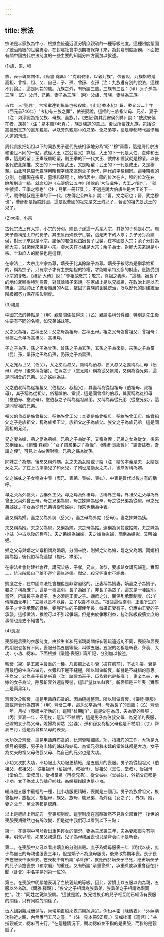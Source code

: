 ```yaml
---
---
---
```

title: 宗法
---



宗法是以家族為中心、根據血統遠近區分嫡庶親疏的一種等級制度。這種制度鞏固了統治階級的世襲統治，在封建社會中長期被保存下來，為封建制度服務。下面把有關中國古代宗法制度的一些主要的知識分四方面加以敘述。

(1)族、昭、穆

族，表示親屬關係。《尚書·堯典》："克明俊德，以親九族"，依舊說，九族指的是高祖、曾祖、祖、父、自己、子、孫、曾孫、玄孫（注：九族還有別的說法，這裡不討論。），這是同姓的族。九族之外，有所謂三族。三族有三說：（甲）父子孫為三族；（乙）父母、兄弟、妻子為三族；（丙）父族、母族、妻族為三族。

古代一人"犯罪"，常常牽連到親屬也被殺戮。《史記·秦本紀》載，秦文公二十年（西元前746年）"法初有三族之罪"，依張晏說，這裡的三族指父母、兄弟、妻子（注：如淳認為指父族、母族、妻族。）。《史記·魏其武安侯列傳》說："使武安侯在者，族矣"（注：見本冊745頁。），族是族誅的意思。後世所謂誅九族，包括從高祖到玄孫的直系親屬，以及旁系親屬中的兄弟、堂兄弟等，這是專制時代最慘無人道的刑法。

周代貴族把始祖以下的同族男子逐代先後相承地分為"昭""穆"兩輩，這是周代宗法和後世不同的一點。試從大王（古公亶父）算起，大王的下一代是大伯、虞仲和王季，這是昭輩；王季既屬昭輩，則王季的下一代文王、虢仲和虢叔就是穆輩。以後各代依此類推，文王的下一代是武王，又是昭輩；武王的下一代是成王，又是穆輩。由此可見周代貴族用昭穆字樣來區別父子兩代，隔代的字輩相同。這種昭穆的分別，也體現在宗廟、墓塚和祭祀上，始祖居中，昭的位次在左，穆的位次在右。瞭解到這一點，就會知道《左傳僖公五年》所說的"大伯虞仲，大王之昭也"，"虢仲虢叔，王季之穆也"（注：見第一冊17頁。），不過是說大伯虞仲是大王的下一代，虢仲虢叔是王季的下一代。《左傳定公四年》說："曹，文之昭也；晉，武之穆也"，曹晉都是姬姓封國，這是說曹國的祖先是文王的兒子，晉國的祖先是武王的兒子。

(2)大宗、小宗

古代宗法上有大宗、小宗的分別。嫡長子孫這一系是大宗，其餘的子孫是小宗。周天子自稱是上帝的長子，其王位由嫡長子世襲，這是天下的大宗；余子分封為諸侯，對天子來說是小宗。諸侯的君位也由嫡長子世襲，在本國是大宗；余子分封為卿大夫，對諸侯來說是小宗。卿大夫在本族是大宗；余子為士，對卿大夫來說是小宗。士和庶人的關係也是這樣。

在宗法上，大宗比小宗為尊，嫡長子比其餘諸子為尊。嫡長子被認為是繼承始祖的，稱為宗子。只有宗子才有主祭始祖的特權，才能繼承特別多的財產，應該受到小宗的尊敬。《禮記·大傳》說："尊祖故敬宗；敬宗，尊祖之義也。"這樣，嫡長子的地位就顯得特別高貴，對其餘諸子來說，在家族上是以兄統弟，在政治上是以君統臣，這就抑止了統治階層的內訌，鞏固了貴族的世襲統治，所以歷代的封建統治階級都努力保存宗法制度。

(3)親屬

中國宗法的特點是：（甲）親屬關係拉得遠；（乙）親屬名稱分得細，特別是先生後生要有不同的名稱，如兄弟姊妹等。

父之父為祖，古稱王父；父之母為祖母，古稱王母。祖之父母為曾祖父、曾祖母；曾祖之父母為高祖父、高祖母。

子之子為孫，孫之子為曾孫，曾孫之子為玄孫，玄孫之子為來孫，來孫之子為晜（昆）孫，晜孫之子為仍孫，仍孫之子為雲孫。

父之兄為世父（伯父），父之弟為叔父，簡稱為伯叔。世父叔父之妻稱為世母（伯母）叔母（後來稱為嬸）。伯叔之子（堂兄弟）稱為從父晜弟，又稱為從兄弟，這是同祖父的兄弟。父之姊妹為姑。

父之伯叔稱為從祖祖父（伯祖父、叔祖父），其妻稱為從祖祖母（伯祖母、叔祖母），其子稱為從祖父，俗稱堂伯、堂叔，這是同曾祖的伯叔，其妻稱為從祖母（堂伯母、堂叔母），堂伯叔之子稱為從祖晜弟，又稱為再從兄弟（從堂兄弟），這是同曾祖的兄弟。

祖父的伯叔是族曾祖父，稱為族曾王父；其妻是族曾祖母，稱為族曾王母。族曾祖父之子是族祖父，稱為族祖王父。族祖父之子為族父。族父之子為族兄弟，這是同高祖的兄弟。

兄之妻為嫂，弟之妻為弟婦。兄弟之子為從子，又稱為侄；兄弟之女為從女，後來又稱侄女。《爾雅·釋親》："女子謂晜弟之子為侄"，《儀禮·喪服傳》："謂吾姑者，吾謂之侄"，可見上古姑侄對稱。兄弟之孫為從孫。

姊妹之子為甥，後來又稱外甥。女之夫為女婿或子婿（注：婿的本義是夫，女婿是女之夫。子在上古兼指兒子和女兒，子婿也是指女之夫。），後來省稱為婿。

父之姊妹之子女稱為中表（表兄、表弟、表姊、表妹），中表是晉代以後才有的稱呼。

母之父為外祖父，古稱外王父，母之母為外祖母，古稱外王母，外祖父之父母為外曾王父與外曾王母。母之兄弟為舅，母之姊妹為從母，母之從兄弟為從舅。母之兄弟姊妹之子女為從母兄弟與從母姊妹，後來也稱為中表。

妻又稱為婦。妻之父為外舅（岳父），妻之母為外姑（岳母）。妻之姊妹為姨。

夫又稱為婿。夫之父為舅，又稱為嫜。夫之母為姑。連稱為舅姑或姑嫜。夫之妹為小姑（中古以後的稱呼）。夫之弟婦為娣婦，夫之嫂為姒婦，簡稱為娣姒，又叫妯娌。

婦之父母與婿之父母相謂為婚姻，分開來說，則婦之父為婚，婿之父為姻。兩婿相謂為婭，後代俗稱為連襟（襟兄、襟弟）。

在宗法社會封建社會裡，講究父慈，子孝，兄友，弟恭，要求婦女講究婦道。實際上，統治階級自己並不遵守這些道德。弑父、殺兄等事史不絕書。

嫡庶之分，在中國宗法社會裡也是非常嚴格的。正妻稱為嫡妻，嫡妻之子為嫡子。妾之子稱為庶子。這是一種區別。長子為嫡子，非長子為眾子，這又是一種區別。當然，所謂長子為嫡子，也必須是正妻之子。嫡庶之分，關係到承襲制度。《公羊傳隱西元年》："立嫡以長不以賢，立子以貴不以長。"根據這個原則，正妻所生的長子才合乎承襲的資格，妾媵所生的子即使年長，如果正妻有子，仍應由正妻的子承襲。這樣做法，據說可以不引起爭端。但是由於爭奪利益，統治階級殺嫡立庶的事情也是史不絕書的。

(4)喪服

喪服是居喪的衣服制度。由於生者和死者親屬關係有親疏遠近的不同，喪服和居喪的期限也各有不同。喪服分為五個等級，叫做五服。五服的名稱是斬衰、齊衰、大功、小功、緦麻。下面根據《儀禮·喪服》篇所記，分別加以敘述。

斬衰（縗）是五服中最重的一種。凡喪服上衣叫衰（披在胸前），下衣叫裳。衰是用最粗的生麻布做的，衣旁和下邊不縫邊，所以叫做斬衰，斬就是不縫緝的意思。子為父、父為長子都是斬衰（注：諸侯為天子、臣為君也是斬衰。），妻妾為夫、未嫁的女子為父，除服斬衰外還有喪髻，這叫"髽(zhuā)衰"。斬衰都是三年喪（實際上是兩周年）。

齊衰次於斬衰，這是用熟麻布做的。因為縫邊整齊。所以叫做齊衰。《儀禮·喪服》篇載齊衰分為四等：（甲）齊衰三年，這是父卒為母、母為長子的喪服；（乙）齊衰一年，用杖（喪禮中所執的），這叫"杖期(jī)"，這是父在為母、夫為妻的喪服；（丙）齊衰一年，不用杖，這叫"不杖期"，這是男子為伯叔父母、為兄弟的喪服，已嫁的女子為父母，媳婦為舅姑（公婆）、孫和孫女為祖父母也是不杖期；（丁）齊衰三月，這是為曾祖父母的喪服。

大功次於齊衰，這是用熟麻布做的，比齊衰精細些。功，指織布的工作。大功是九個月的喪服，男子為出嫁的姊妹和姑母、為堂兄弟和未嫁的堂姊妹都是大功，女子為丈夫的祖父母伯叔父母、為自己的兄弟也是大功。

小功又次於大功，小功服比大功服更精細，是五個月的喪服。男子為從祖祖父（伯祖父、叔祖父）、從祖祖母（伯祖母、叔祖母）、從祖父（堂伯、堂叔）、從祖母（堂伯母、堂叔母）、從祖晜弟（再從兄弟）、從父姊妹（堂姊妹）、外祖父母都是小功，女子為丈夫的姑母姊妹，為娣婦姒婦也是小功。

緦麻是五服中最輕的一種，比小功服更精細，喪期是三個月。男子為族曾祖父，族曾祖母，族祖父，族祖母，族父，族母，族兄弟，為外孫（女之子），外甥，婿，妻之父母，舅父等都是緦麻。

以上是禮經上所記的一套喪服制度。這套制度在當時雖然不見得全部實行，後世的喪服喪期雖然也有所改變，但是從中我們可以看到以下三點：

第一，在喪期中可以看出重男輕女的情況。妻為夫居喪三年，夫為妻服喪只有期年。明代以前，如果父親還在，兒子為母親居喪也只是齊衰而不是斬衰。

第二，在喪服中又可以看出嫡庶的分別甚嚴。庶子為嫡母服喪三年（明代以後，庶子為自己的母親也服喪三年），但是嫡子不為庶母服喪，後來改為期年喪。長子長孫在服喪中很重要。在喪制中有所謂"承重孫"，就是由於嫡長子已死，應由嫡長子的兒子承擔喪祭（和宗廟）的重任。又有所謂"承重曾孫"，承重孫或承重曾孫在訃聞（訃告）中名字是列第一位的。

第三，在喪服中明顯地表現了血統親疏的等級。因此，習慣上以五服以內為親，五服以外為疏。《爾雅·釋親》："族父之子相謂為族晜弟，族晜弟之子相謂為親同姓"。注："同姓之親無服屬。"這就是說，族兄或族弟的兒子相互間已經沒有喪服的關係，只有同姓的關係了。

古人講到親戚關係時，常常用喪服來表示親疏遠近。例如李密《陳情表》："外無期功強近之親，內無應門五尺之僮。"（注：見本冊921頁。）又如杜甫《遣興》："共指親戚大，緦麻百夫行。"在這種情況下，期功緦麻並不指的是喪服，而指的是親戚了。